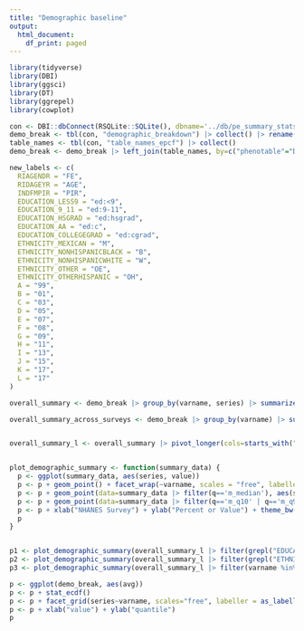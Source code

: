 ```yaml
---
title: "Demographic baseline"
output:
  html_document:
    df_print: paged
---
```


```r
library(tidyverse)
library(DBI)
library(ggsci)
library(DT)
library(ggrepel)
library(cowplot)
```

```r
con <- DBI::dbConnect(RSQLite::SQLite(), dbname='../db/pe_summary_stats.sqlite')
demo_break <- tbl(con, "demographic_breakdown") |> collect() |> rename(avg=mean)
table_names <- tbl(con, "table_names_epcf") |> collect()
demo_break <- demo_break |> left_join(table_names, by=c("phenotable"="Data.File.Name"))

```

```r
new_labels <- c(
  RIAGENDR = "FE",
  RIDAGEYR = "AGE",
  INDFMPIR = "PIR",
  EDUCATION_LESS9 = "ed:<9",
  EDUCATION_9_11 = "ed:9-11",
  EDUCATION_HSGRAD = "ed:hsgrad",
  EDUCATION_AA = "ed:c",
  EDUCATION_COLLEGEGRAD = "ed:cgrad",
  ETHNICITY_MEXICAN = "M",
  ETHNICITY_NONHISPANICBLACK = "B",
  ETHNICITY_NONHISPANICWHITE = "W",
  ETHNICITY_OTHER = "OE",
  ETHNICITY_OTHERHISPANIC = "OH",
  A = "99",
  B = "01",
  C = "03",
  D = "05",
  E = "07",
  F = "08",
  G = "09",
  H = "11",
  I = "13",
  J = "15",
  K = "17",
  L = "17"
)
```

```r
overall_summary <- demo_break |> group_by(varname, series) |> summarize(m_q10=quantile(avg, probs=.1), m_q25=quantile(avg, probs=.25), m_median=median(avg), m_q75=quantile(avg, probs=.75), m_q90=quantile(avg, probs=.9))

overall_summary_across_surveys <- demo_break |> group_by(varname) |> summarize(m_q10=quantile(avg, probs=.1), m_q25=quantile(avg, probs=.25), m_median=median(avg), m_q75=quantile(avg, probs=.75), m_q90=quantile(avg, probs=.9))


overall_summary_l <- overall_summary |> pivot_longer(cols=starts_with("m_"), names_to="q")


plot_demographic_summary <- function(summary_data) {
  p <- ggplot(summary_data, aes(series, value))
  p <- p + geom_point() + facet_wrap(~varname, scales = "free", labeller = as_labeller(new_labels))
  p <- p + geom_point(data=summary_data |> filter(q=='m_median'), aes(series, value), color='blue', size=3, shape=5)
  p <- p + geom_point(data=summary_data |> filter(q=='m_q10' | q=='m_q90'), aes(series, value), color='red', size=1)
  p <- p + xlab("NHANES Survey") + ylab("Percent or Value") + theme_bw()
  p
}


p1 <- plot_demographic_summary(overall_summary_l |> filter(grepl("EDUCATION", varname))) + ylab("Percent")
p2 <- plot_demographic_summary(overall_summary_l |> filter(grepl("ETHNICITY", varname))) + ylab("Percent")
p3 <- plot_demographic_summary(overall_summary_l |> filter(varname %in% c("RIAGENDR", "RIDAGEYR", "INDFMPIR")))

```

```r
p <- ggplot(demo_break, aes(avg))
p <- p + stat_ecdf()
p <- p + facet_grid(series~varname, scales="free", labeller = as_labeller(new_labels))
p <- p + xlab("value") + ylab("quantile")
p
```
